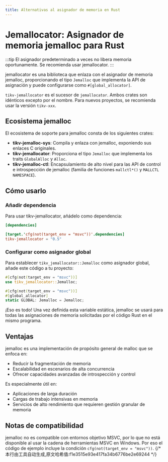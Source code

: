 ```yaml
---
title: Alternativas al asignador de memoria en Rust
---
```


# Jemallocator: Asignador de memoria jemalloc para Rust


<LinkCard
  href="https://docs.rs/tikv-jemallocator/latest/tikv_jemallocator/"
  title="tikv-jemallocator"
  description="tikv-jemallocator"
/>

:::tip
El asignador predeterminado a veces no libera memoria oportunamente. Se recomienda usar jemallocator.
:::

jemallocator es una biblioteca que enlaza con el asignador de memoria jemalloc, proporcionando el tipo `Jemalloc` que implementa la API de asignación y puede configurarse como `#[global_allocator]`.

`tikv-jemallocator` es el sucesor de `jemallocator`. Ambos crates son idénticos excepto por el nombre. Para nuevos proyectos, se recomienda usar la versión `tikv-xxx`.

## Ecosistema jemalloc

El ecosistema de soporte para jemalloc consta de los siguientes crates:

- **tikv-jemalloc-sys**: Compila y enlaza con jemalloc, exponiendo sus enlaces C originales.
- **tikv-jemallocator**: Proporciona el tipo `Jemalloc` que implementa los traits `GlobalAlloc` y `Alloc`.
- **tikv-jemalloc-ctl**: Encapsulamiento de alto nivel para las API de control e introspección de jemalloc (familia de funciones `mallctl*()` y `MALLCTL NAMESPACE`).

## Cómo usarlo

### Añadir dependencia

Para usar tikv-jemallocator, añádelo como dependencia:

```toml
[dependencies]

[target.'cfg(not(target_env = "msvc"))'.dependencies]
tikv-jemallocator = "0.5"
```

### Configurar como asignador global

Para establecer `tikv_jemallocator::Jemalloc` como asignador global, añade este código a tu proyecto:

```rust
#[cfg(not(target_env = "msvc"))]
use tikv_jemallocator::Jemalloc;

#[cfg(not(target_env = "msvc"))]
#[global_allocator]
static GLOBAL: Jemalloc = Jemalloc;
```

¡Eso es todo! Una vez definida esta variable estática, jemalloc se usará para todas las asignaciones de memoria solicitadas por el código Rust en el mismo programa.

## Ventajas

jemalloc es una implementación de propósito general de malloc que se enfoca en:

- Reducir la fragmentación de memoria
- Escalabilidad en escenarios de alta concurrencia
- Ofrecer capacidades avanzadas de introspección y control

Es especialmente útil en:
- Aplicaciones de larga duración
- Cargas de trabajo intensivas en memoria
- Servicios de alto rendimiento que requieren gestión granular de memoria

## Notas de compatibilidad

jemalloc no es compatible con entornos objetivo MSVC, por lo que no está disponible al usar la cadena de herramientas MSVC en Windows. Por eso el código de ejemplo incluye la condición `cfg(not(target_env = "msvc"))`.
{/* 本行由工具自动生成,原文哈希值:f1e3515e93e417fa34b6776be2e69244 */}